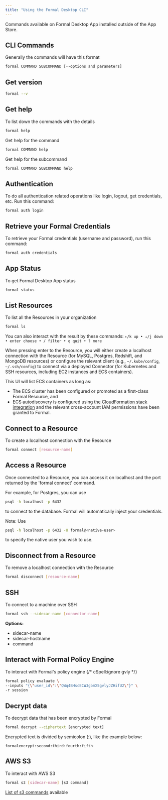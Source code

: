 ```yaml
---
title: "Using the Formal Desktop CLI"
---
```



Commands available on Formal Desktop App installed outside of the App Store.

## CLI Commands

Generally the commands will have this format
```sh
formal COMMAND SUBCOMMAND [--options and parameters]
```

## Get version
```sh
formal --v
```
## Get help

To list down the commands with the details
```sh
formal help
```

Get help for the command
```sh
formal COMMAND help
```

Get help for the subcommand
```sh
formal COMMAND SUBCOMMAND help
```

## Authentication

To do all authentication related operations like login, logout, get credentials, etc. Run this command:
```sh
formal auth login
```

## Retrieve your Formal Credentials

To retrieve your Formal credentials (username and password), run this command:
```sh
formal auth credentials
```

## App Status

To get Formal Desktop App status
```sh
formal status
```

## List Resources

To list all the Resources in your organization
```sh
formal ls
```

You can also interact with the result by these commands:
`↑/k up • ↓/j down • enter choose • / filter • q quit • ? more`

When pressing enter to the Resource, you will either create a localhost connection with the Resource (for MySQL, Postgres, Redshift, and MongoDB resources) or configure the relevant client (e.g., `~/.kube/config`, `~/.ssh/config`) to connect via a deployed Connector (for Kubernetes and SSH resources, including EC2 instances and ECS containers).

This UI will list ECS containers as long as:

* The ECS cluster has been configured or promoted as a first-class Formal Resource, and
* ECS autodiscovery is configured using [the CloudFormation stack integration](/integrations/cloud/aws) and the relevant cross-account IAM permissions have been granted to Formal.

## Connect to a Resource

To create a localhost connection with the Resource
```sh
formal connect [resource-name]
```

## Access a Resource

Once connected to a Resource, you can access it on localhost and the port returned by the 'formal connect' command.

For example, for Postgres, you can use
```sh
psql -h localhost -p 6432
```
to connect to the database. Formal will automatically inject your credentials.

Note: Use
```sh
psql -h localhost -p 6432 -U formal@<native-user>
```
to specify the native user you wish to use.


## Disconnect from a Resource

To remove a localhost connection with the Resource
```sh
formal disconnect [resource-name]
```

## SSH

To connect to a machine over SSH
```sh
formal ssh --sidecar-name [connector-name]
```

**Options:**
- sidecar-name
- sidecar-hostname
- command

## Interact with Formal Policy Engine

To interact with Formal's policy engine
{/* cSpell:ignore gvly */}
```sh
formal policy evaluate \
--inputs "{\"user_id\":\"QWq4BHscECW3gbmX5gvlyJZHifU2\"}" \
-r session
```

## Decrypt data

To decrypt data that has been encrypted by Formal
```sh
formal decrypt --ciphertext [encrypted text]
```

Encrypted text is divided by semicolon (:), like the example below:

`formalencrypt:second:third:fourth:fifth`

## AWS S3

To interact with AWS S3
```sh
formal s3 [sidecar-name] [s3 command]
```

<CardInfo> [List of s3 commands](https://docs.aws.amazon.com/cli/latest/userguide/cli-services-s3-commands.html) available</CardInfo>

